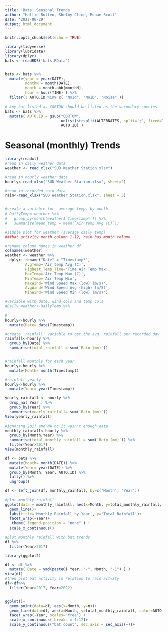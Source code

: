 ```yaml
---
title: 'Bats: Seasonal Trends'
author: "Hallie Rutten, Shelby Cline, Monae Scott"
date: '2022-06-29'
output: html_document
---
```


```r
knitr::opts_chunk$set(echo = TRUE)

library(tidyverse)
library(lubridate)
library(dplyr)
bats <- readRDS('bats.RData')


bats <- bats %>% 
  mutate(year = year(DATE), 
         monthN = month(DATE),
         month = month.abb[monthN],
         hour = hour(TIME) ) %>% 
  filter(! AUTO.ID %in% c( "NoId", "NoID", "Noise" ))

# Any bat listed as CORTOW should be listed as the secondary species
bats <- bats %>% 
  mutate( AUTO.ID = gsub("CORTOW", 
                         unlist(strsplit(ALTERNATES, split=';', fixed=TRUE))[1],
                         AUTO.ID) )
```

# Seasonal (monthly) Trends

```r


library(readxl)
#read in daily weather data
weather <- read_xlsx("SUD Weather Station.xlsx")

#read in hourly weather data
hourly<-read_xlsx("SUD Weather Station.xlsx", sheet=2)

#read in recorded rain data
rain<-read_xlsx("SUD Weather Station.xlsx", sheet = 3)


#create a variable for  average temp. by month
# DailyTemp<-weather %>% 
#   group_by(month(weather$`Timestamp*`)) %>% 
#   summarize(mean_temp = mean(`Air temp Avg (C)`)) 

#simple plot for weather (average daily temp)
###bat activity month column 1-12, rain has month column

```

```r
#rename column names in weather df
colnames(weather)
weather <- weather %>%
  dplyr::rename("Date" = "Timestamp*",
         AvgTemp='Air temp Avg (C)',
         Highest_Temp_Time='Time Air Temp Max',
         MaxTemp='Air Temp Max (C)',
         MinTemp='Air Temp Min',
         MaxWind='Wind Speed Max (low) (m/s)',
         AvgWind='Wind Speed Avg (high) (m/S)',
         MinWind='Wind Speed Min (low) (m/s)')

#variable with date, wind cols and temp cols
#Daily_Weather<-DailyTemp %>% 

#
hourly<-hourly %>% 
  mutate(Date= date(Timestamp)) 

#create 'rainfall' variable to get the avg. rainfall per recorded day 
rainfall<-hourly %>%  
  group_by(Date) %>% 
  summarise(total_rainfall = sum(`Rain (mm)`))


#rainfall monthly for each year
hourly<-hourly %>% 
  mutate(Month= month(Timestamp)) 

#rainfall yearly
hourly<-hourly %>% 
  mutate(Year= year(Timestamp))

yearly_rainfall <- hourly %>% 
  drop_na( Year ) %>% 
  group_by(Year) %>%
  summarise(yearly_rainfall= sum(`Rain (mm)`)) 
View(yearly_rainfall)  

#ignoring 2017 and NA bc it wasn't enough data
monthly_rainfall<-hourly %>%  
  group_by(Month,Year) %>% 
  summarise(total_monthly_rainfall = sum(`Rain (mm)`)) %>% 
  filter(Year>2017)
View(monthly_rainfall)

df <- bats %>% 
  mutate(Month= month(DATE)) %>% 
  mutate(Year= year(DATE)) %>% 
  group_by(Month, Year, AUTO.ID) %>% 
  tally() %>%
  ungroup()

df <- left_join(df, monthly_rainfall, by=c('Month', 'Year'))
  
#plot monthly rainfall 
ggplot(data = monthly_rainfall, aes(x=Month, y=total_monthly_rainfall, color=Year))+
  geom_line()+
  labs(title='Monthly Rainfall by Year', y='Total Rainfall')+
  facet_wrap(~Year)+
   theme( legend.position = "none" ) +
  scale_x_continuous()

#plot monthly rainfall with bat trends
df %>% 
  filter(Year>2017)

```
```r
library(ggplot2)

df <- df %>% 
  mutate( Date = ymd(paste0( Year, "-", Month, "-1") ) )
view(df)
#then plot bat activity in relation to rain actvity
df<-df%>% 
  filter(Year>2017, Year<2022)


ggplot()+
  geom_point(data=df, aes(x=Month, y=n))+
  geom_line(data=df, aes(x=Month, y=total_monthly_rainfall, color=AUTO.ID))+
  facet_wrap(~Year, scales="free") +
  scale_x_continuous( breaks = 1:12)+
  scale_y_continuous("bat count", sec.axis = sec_axis(~))+

  

```